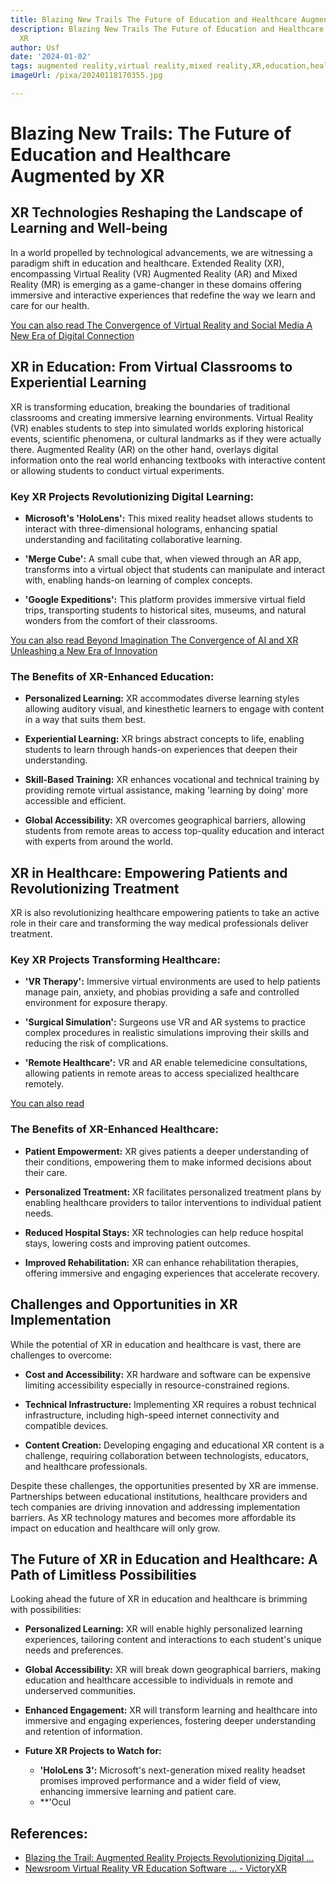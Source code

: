 ```yaml
---
title: Blazing New Trails The Future of Education and Healthcare Augmented by XR
description: Blazing New Trails The Future of Education and Healthcare Augmented by
  XR
author: Usf
date: '2024-01-02'
tags: augmented reality,virtual reality,mixed reality,XR,education,healthcare,technology,innovation,future
imageUrl: /pixa/20240118170355.jpg

---
```

# Blazing New Trails: The Future of Education and Healthcare Augmented by XR

## XR Technologies Reshaping the Landscape of Learning and Well-being

In a  world propelled by technological advancements, we are witnessing a paradigm shift in education and healthcare. Extended Reality (XR), encompassing  Virtual Reality (VR) Augmented Reality (AR) and Mixed Reality (MR) is emerging as a game-changer in these domains offering immersive and interactive experiences that redefine the way we learn and care for our health.

[You  can also read  The  Convergence  of Virtual Reality and Social Media A New Era of  Digital Connection](The%20Convergence%20of%20Virtual%20Reality%20and%20Social%20Media%20A%20New%20Era%20of%20Digital%20Connection)


## XR in Education: From Virtual Classrooms to Experiential Learning

XR is transforming education, breaking  the boundaries of traditional classrooms and creating immersive learning environments. Virtual Reality (VR) enables students to step into simulated worlds exploring historical events, scientific phenomena, or cultural landmarks as if they  were actually there. Augmented Reality (AR) on the other hand, overlays digital information onto the real world  enhancing textbooks  with interactive content  or allowing students to conduct virtual  experiments.

### Key XR Projects Revolutionizing Digital Learning:

- **Microsoft's  'HoloLens':** This mixed reality  headset allows  students to interact with three-dimensional holograms, enhancing spatial understanding and facilitating collaborative learning.

- **'Merge Cube':** A  small cube that, when viewed through an AR app, transforms into a virtual object that students  can manipulate and interact with, enabling hands-on learning of complex concepts.

- **'Google Expeditions':** This platform  provides immersive virtual field trips, transporting students to historical sites, museums, and natural wonders from the comfort of their classrooms.

[You can also read Beyond Imagination The Convergence of AI and  XR Unleashing a New Era of Innovation](Beyond%20Imagination%20The%20Convergence%20of%20AI%20and%20XR%20Unleashing%20a%20New%20Era%20of%20Innovation)


### The Benefits of XR-Enhanced Education:

- **Personalized Learning:** XR accommodates diverse learning styles  allowing auditory visual,  and kinesthetic learners to engage  with  content in  a  way that suits them best.

- **Experiential Learning:** XR brings abstract concepts to life,  enabling students to learn  through hands-on experiences that deepen their understanding.

- **Skill-Based Training:**  XR  enhances vocational and technical training by providing remote virtual assistance, making 'learning by doing' more accessible and efficient.

- **Global Accessibility:** XR overcomes geographical  barriers, allowing students from  remote areas to access top-quality education and interact  with experts from around the world.

## XR in Healthcare: Empowering Patients and Revolutionizing  Treatment

XR is also revolutionizing  healthcare empowering patients to take an active role in their  care  and transforming  the way medical professionals deliver treatment.

### Key XR  Projects Transforming Healthcare:

- **'VR Therapy':** Immersive virtual environments are  used to help patients manage pain, anxiety, and phobias providing a safe and controlled environment for exposure therapy.

- **'Surgical Simulation':** Surgeons use VR  and AR systems to practice complex procedures in realistic simulations improving their skills and reducing the risk of complications.

- **'Remote Healthcare':** VR and AR  enable telemedicine consultations, allowing patients in remote areas to access specialized  healthcare remotely.

[You can  also read ]()


### The Benefits of XR-Enhanced  Healthcare:

- **Patient Empowerment:** XR gives patients a deeper  understanding  of their conditions, empowering them to make informed decisions about  their care.

- **Personalized Treatment:** XR facilitates personalized treatment plans by enabling  healthcare providers to tailor  interventions  to individual patient needs.

- **Reduced Hospital Stays:** XR technologies can help reduce hospital stays,  lowering  costs and improving patient outcomes.

- **Improved Rehabilitation:** XR can enhance rehabilitation therapies, offering immersive and  engaging experiences that accelerate recovery.

## Challenges and Opportunities in XR  Implementation

While the potential of XR in education and healthcare is vast, there are challenges to overcome:

- **Cost and Accessibility:** XR  hardware and software can be expensive limiting accessibility especially in  resource-constrained regions.

- **Technical  Infrastructure:** Implementing XR requires a robust technical infrastructure,  including high-speed internet connectivity and compatible  devices.

- **Content Creation:**  Developing engaging and educational XR  content is a challenge, requiring collaboration between technologists, educators, and  healthcare professionals.

Despite these challenges, the opportunities presented by XR  are immense. Partnerships between educational institutions, healthcare providers and tech companies are driving innovation and addressing implementation barriers.  As XR technology matures and becomes more affordable its impact on education and healthcare will only grow.

## The Future  of XR in Education and Healthcare: A Path of Limitless Possibilities

Looking ahead the future of XR  in education and  healthcare is brimming with  possibilities:

- **Personalized Learning:** XR will enable highly personalized learning experiences, tailoring content and interactions to  each student's unique needs and preferences.

- **Global Accessibility:** XR will break down geographical barriers, making  education and healthcare accessible to  individuals  in remote and underserved communities.

- **Enhanced Engagement:** XR will transform learning and healthcare  into immersive and engaging experiences, fostering deeper understanding and retention of information.

- **Future  XR Projects to Watch  for:**
    - **'HoloLens 3':** Microsoft's next-generation mixed reality headset promises improved performance and a wider field of view, enhancing immersive learning  and patient care.
    - **'Ocul

## References:
- [Blazing the Trail: Augmented Reality Projects Revolutionizing Digital ...](https://www.linkedin.com/pulse/blazing-trail-augmented-reality-projects-digital-hussein-dawood-pmp-gezoc)
- [Newsroom Virtual Reality VR Education Software ... - VictoryXR](https://www.victoryxr.com/newsroom/)
